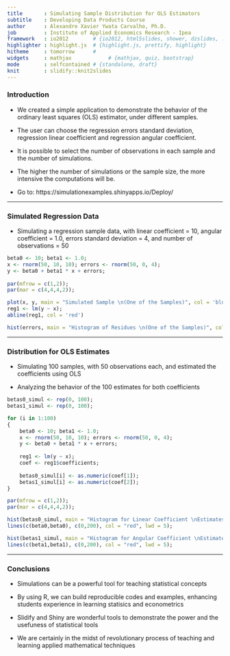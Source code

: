 ```yaml
---
title       : Simulating Sample Distribution for OLS Estimators
subtitle    : Developing Data Products Course
author      : Alexandre Xavier Ywata Carvalho, Ph.D.
job         : Institute of Applied Economics Research - Ipea
framework   : io2012        # {io2012, html5slides, shower, dzslides, ...}
highlighter : highlight.js  # {highlight.js, prettify, highlight}
hitheme     : tomorrow      # 
widgets     : mathjax            # {mathjax, quiz, bootstrap}
mode        : selfcontained # {standalone, draft}
knit        : slidify::knit2slides
---
```


### Introduction

- We created a simple application to demonstrate the behavior of the ordinary least squares (OLS) estimator, under different samples. 

- The user can choose the regression errors standard deviation, regression linear coefficient and regression angular coefficient. 

- It is possible to select the number of observations in each sample and the number of simulations. 

- The higher the number of simulations or the sample size, the more intensive the computations will be.

- Go to: https://simulationexamples.shinyapps.io/Deploy/


---

### Simulated Regression Data

- Simulating a regression sample data, with linear coefficient = 10, angular coefficient = 1.0, errors standard deviation = 4, and number of observations = 50

```r
beta0 <- 10; beta1 <- 1.0;
x <- rnorm(50, 10, 10); errors <- rnorm(50, 0, 4);
y <- beta0 + beta1 * x + errors;
            
par(mfrow = c(1,2));
par(mar = c(4,4,4,2));

plot(x, y, main = "Simulated Sample \n(One of the Samples)", col = 'blue', xlab="Predictive variable (x)", ylab = "Output variable (y)");
reg1 <- lm(y ~ x);
abline(reg1, col = 'red')

hist(errors, main = "Histogram of Residues \n(One of the Samples)", col = 'red', xlab = "Residues");  
```

---

### Distribution for OLS Estimates

- Simulating 100 samples, with 50 observations each, and estimated the coefficients using OLS

- Analyzing the behavior of the 100 estimates for both coefficients

```r
betas0_simul <- rep(0, 100);
betas1_simul <- rep(0, 100);

for (i in 1:100)
{
    beta0 <- 10; beta1 <- 1.0;
    x <- rnorm(50, 10, 10); errors <- rnorm(50, 0, 4);
    y <- beta0 + beta1 * x + errors;
    
    reg1 <- lm(y ~ x);
    coef <- reg1$coefficients;
    
    betas0_simul[i] <- as.numeric(coef[1]);
    betas1_simul[i] <- as.numeric(coef[2]);
}

par(mfrow = c(1,2));
par(mar = c(4,4,4,2));

hist(betas0_simul, main = "Histogram for Linear Coefficient \nEstimates", col = 'white', xlab = "Linear coef. estimates");     
lines(c(beta0,beta0), c(0,200), col = "red", lwd = 5);

hist(betas1_simul, main = "Histogram for Angular Coefficient \nEstimates", col = 'white', xlab = "Angular coef. estimates");    
lines(c(beta1,beta1), c(0,200), col = "red", lwd = 5);  
``` 

---

### Conclusions

- Simulations can be a powerful tool for teaching statistical concepts

- By using R, we can build reproducible codes and examples, enhancing students experience in learning statisics and econometrics

- Slidify and Shiny are wonderful tools to demonstrate the power and the usefuness of statistical tools

- We are certainly in the midst of revolutionary process of teaching and learning applied mathematical techniques 


